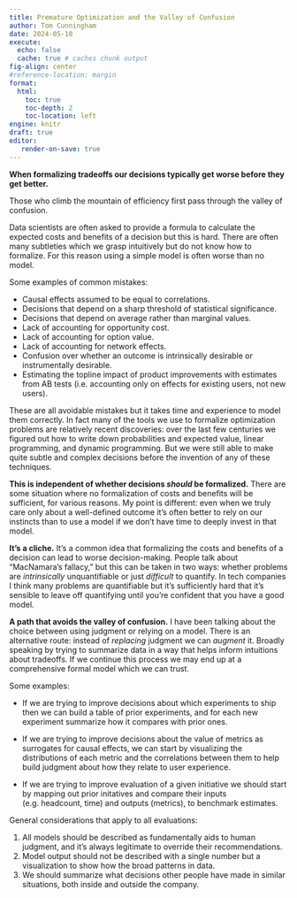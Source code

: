 ```yaml
---
title: Premature Optimization and the Valley of Confusion
author: Tom Cunningham
date: 2024-05-10
execute:
  echo: false
  cache: true # caches chunk output
fig-align: center
#reference-location: margin
format:
  html:
    toc: true
    toc-depth: 2
    toc-location: left
engine: knitr
draft: true
editor:
   render-on-save: true
---
```


<!-- See gdoc here: <https://docs.google.com/document/d/1T8jBxpXD_jg0HQ9my5tL90V9pEiEkmUX5w69G72iBNc/edit#heading=h.hbzs4novwznk> a--b -->

**When formalizing tradeoffs our decisions typically get worse before they get better.**

Those who climb the mountain of efficiency first pass through the valley of confusion.

Data scientists are often asked to provide a formula to calculate the expected costs and benefits of a decision but this is hard. There are often many subtleties which we grasp intuitively but do not know how to formalize. For this reason using a simple model is often worse than no model.

<!--Data scientists are often asked to provide a formula to calculate the expected costs and benefits of a decision, e.g. (1) a rule for when to ship new features based on experiment resuts; (2) a set of parameters for tuning an algorithm; (3) an evaluation of a given initiative. -->

Some examples of common mistakes:

- Causal effects assumed to be equal to correlations.
- Decisions that depend on a sharp threshold of statistical significance.
- Decisions that depend on average rather than marginal values.
- Lack of accounting for opportunity cost.
- Lack of accounting for option value.
- Lack of accounting for network effects.
- Confusion over whether an outcome is intrinsically desirable or instrumentally desirable.
- Estimating the topline impact of product improvements with estimates from AB tests (i.e. accounting only on effects for existing users, not new users).

These are all avoidable mistakes but it takes time and experience to model them correctly. In fact many of the tools we use to formalize optimization problems are relatively recent discoveries: over the last few centuries we figured out how to write down probabilities and expected value, linear programming, and dynamic programming. But we were still able to make quite subtle and complex decisions before the invention of any of these techniques.

**This is independent of whether decisions *should* be formalized.** There are some situation where no formalization of costs and benefits will be sufficient, for various reasons. My point is different: even when we truly care only about a well-defined outcome it's often better to rely on our instincts than to use a model if we don't have time to deeply invest in that model.

**It's a cliche.** It's a common idea that formalizing the costs and benefits of a decision can lead to worse decision-making. People talk about "MacNamara's fallacy," but this can be taken in two ways: whether problems are *intrinsically* unquantifiable or just *difficult* to quantify. In tech companies I think many problems are quantifiable but it's sufficiently hard that it's sensible to leave off quantifying until you're confident that you have a good model.

**A path that avoids the valley of confusion.** I have been talking about the choice between using judgment or relying on a model. There is an alternative route: instead of *replacing* judgment we can *augment* it. Broadly speaking by trying to summarize data in a way that helps inform intuitions about tradeoffs. If we continue this process we may end up at a comprehensive formal model which we can trust.

Some examples:

- If we are trying to improve decisions about which experiments to ship then we can build a table of prior experiments, and for each new experiment summarize how it compares with prior ones.

- If we are trying to improve decisions about the value of metrics as surrogates for causal effects, we can start by visualizing the distributions of each metric and the correlations between them to help build judgment about how they relate to user experience.

- If we are trying to improve evaluation of a given initiative we should start by mapping out prior initatives and compare their inputs (e.g. headcount, time) and outputs (metrics), to benchmark estimates.

General considerations that apply to all evaluations:

1. All models should be described as fundamentally aids to human judgment, and it's always legitimate to override their recommendations.
2. Model output should not be described with a single number but a visualization to show how the broad patterns in data.
3. We should summarize what decisions other people have made in similar situations, both inside and outside the company.

<!-- **Other places where this is true.** We also try to formalizing tradeoffs in health decisions (QALYs), economic policy evaluation. -->